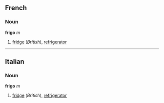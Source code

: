 ==French==
===Noun===
'''frigo''' ''m''

#[[fridge]] (''British''), [[refrigerator]]

----
==Italian==
===Noun===
'''frigo''' ''m''

#[[fridge]] (''British''), [[refrigerator]]